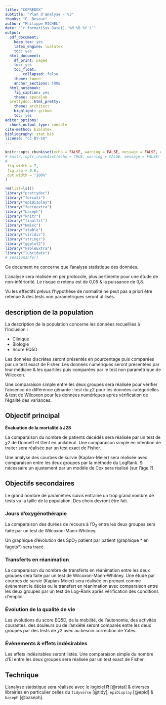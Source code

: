 ```yaml
---
title: "COPREDEX"
subtitle: "Plan d'analyse - V3"
thanks: "E. Devaux"
author: "Philippe MICHEL"
date: "`r format(Sys.Date(),'%d %B %Y')`"
output:
  pdf_document:
    keep_tex: yes
    latex_engine: lualatex
    toc: yes  
  html_document:
    df_print: paged
    toc: yes
    toc_float: 
        collapsed: false
    theme: lumen
    anchor_sections: TRUE
  html_notebook:
    fig_caption: yes
    theme: spacelab
  prettydoc::html_pretty:
    theme: architect
    highlight: github
    toc: yes
editor_options:
  chunk_output_type: console
cite-method: biblatex
bibliography: stat.bib
license: "CC BY-SA"
---
```


```r
knitr::opts_chunk$set(echo = FALSE, warning = FALSE, message = FALSE, cache = FALSE,
# knitr::opts_chunk$set(echo = TRUE, warning = FALSE, message = FALSE)
#
 fig.width = 7,
 fig.asp = 0.8,
 out.width = "100%"
)
```

```r
rm(list=ls())
library("prettydoc")
library("forcats")
library("epiDisplay")
library("factoextra")
library("baseph")
library("knitr")
library("finalfit")
library("Hmisc")
library("xtable")
library("viridis")
library("stringr")
library("ggplot2")
library("kableExtra")
library("lubridate")
# sessionInfo()
```

Ce document ne concerne que l'analyse statistique des données. 

L'analyse sera réalisée en per protocole, plus pertinente pour une étude de non-infériorité. Le risque $\alpha$ retenu est de 0,05 & la puissance de 0,8.

Vu les effectifs prévus l'hypothèse de normalité ne peut pas a priori être retenue & des tests non paramétriques seront utilisés. 

## description de la population

La description de la population concerne les données recueillies à l'inclusion :

- Clinique
- Biologie
- Score EQ5D

Les données discrètes seront présentés en pourcentage puis comparées par un test exact de Fisher. Les données numériques seront présentées par leur médiane & les quartiles puis comparées par le test non paramétrique de Wilcoxon. 


Une comparaison simple entre les deux groupes sera réalisée pour vérifier l'absence de différence gênante : test du $\chi 2$ pour les données catégorielles & test de Wilcoxon pour les données numériques après vérification de l'égalité des variances. 


## Objectif principal

**Évaluation de la mortalité à J28** 

La comparaison du nombre de patients décédés sera réalisée par un test de  $\chi 2$ de Dunnett et Gent en unilatéral. Une comparaison simple en intention de traiter sera réalisée par un test exact de Fisher.

Une analyse des courbes de survie (Kaplan-Meier) sera réalisée avec comparaison entre les deux groupes par la méthode du LogRank. Si nécessaire un ajustement par un modèle de Cox sera réalisé (sur l'âge ?).

## Objectifs secondaires

Le grand nombre de paramètres suivis entraîne un trop grand nombre de tests vu la taille de la population. Des choix devront être fait.


### Jours d'oxygénothérapie

La comparaison des durées de recours à l'O<sub>2</sub> entre les deux groupes sera faite par un test de Wilcoxon-Mann-Whitney. 

Un graphique d'évolution des SpO<sub>2</sub> patient par patient (graphique * en fagots*) sera tracé.

### Transferts en réanimation

La comparaison du nombre de transferts en réanimation entre les deux groupes sera faite par un test de Wilcoxon-Mann-Whitney. Une étude par courbes de survie (Kaplan-Meier) sera réalisée en prenant comme évènement le décès ou le transfert en réanimation avec comparaison entre les deux groupes par un test de Log-Rank après vérification des conditions d'emploi.

### Évolution de la qualité de vie

Les évolutions du score EQ5D, de la mobilité, de l'autonomie, des activités courantes, des douleurs ou de l'anxiété seront comparés entre les deux groupes par des tests de $\chi 2$ avec au besoin correction de Yates.

### Évènements & effets indésirables
 Les effets indésirables seront listés. Une comparaison simple du nombre d'EI entre les deux groupes sera réalisée par un test exact de Fisher.
 
## Technique {.appendix}

L'analyse statistique sera réalisée avec le logiciel **R** [@rstat]  & diverses librairies en particulier celles du `tidyverse` [@tidy], `epiDisplay` [@epid] & `baseph` [@baseph].

